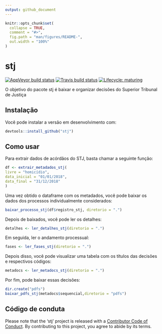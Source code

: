 ```yaml
---
output: github_document
---
```


<!-- README.md is generated from README.Rmd. Please edit that file -->

```r
knitr::opts_chunk$set(
  collapse = TRUE,
  comment = "#>",
  fig.path = "man/figures/README-",
  out.width = "100%"
)
```
# stj

<!-- badges: start -->
[![AppVeyor build status](https://ci.appveyor.com/api/projects/status/github/jjesusfilho/stj?branch=master&svg=true)](https://ci.appveyor.com/project/jjesusfilho/stj)
[![Travis build status](https://travis-ci.org/jjesusfilho/stj.svg?branch=master)](https://travis-ci.org/jjesusfilho/stj)
[![Lifecycle: maturing](https://img.shields.io/badge/lifecycle-maturing-blue.svg)](https://www.tidyverse.org/lifecycle/#maturing)
<!-- badges: end -->

O objetivo do pacote stj é baixar e organizar decisões do Superior Tribunal de Justiça

## Instalação

Você pode instalar a versão em desenvolvimento com:

``` r
devtools::install_github("stj")
```

## Como usar

Para extrair dados de acórdãos do STJ, basta chamar a seguinte função:

```r
df <- extrair_metadados_stj(
livre = "homicídio",
data_inicial = "01/01/2018",
data_final = "31/12/2018"
)
```
Uma vez obtido o dataframe com os metadados, você pode baixar os dados dos processos individualmente considerados:

```r
baixar_processo_stj(df$registro_stj, diretorio = ".")
```

Depois de baixados, você pode ler os detalhes:

```r
detalhes <- ler_detalhes_stj(diretorio = ".")

```

Em seguida, ler o andamento processual:

```r
fases <- ler_fases_stj(diretorio = ".")
```

Depois disso, você pode visualizar uma tabela com os títulos das 
decisões e respectivos códigos:

```r
metadocs <- ler_metadocs_stj(diretorio = ".")
```

Por fim, pode baixar essas decisões:

```r
dir.create("pdfs")
baixar_pdfs_stj(metadocs$sequencial,diretorio = "pdfs")
```

## Código de conduta

Please note that the 'stj' project is released with a
[Contributor Code of Conduct](CODE_OF_CONDUCT.md).
By contributing to this project, you agree to abide by its terms.
